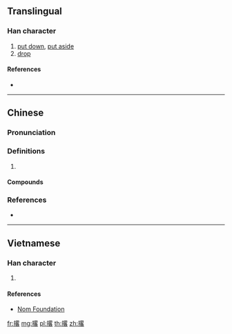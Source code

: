 ==Translingual==

===Han character===
{{Han char|rn=64|rad=手|as=11|sn=14|four=56064|canj=QWHR|ids=⿰扌畧}}

# [[put down]], [[put aside]]
# [[drop]]

====References====
* {{Han ref|kx=0453.191|dkj=12673|hdz=31946.050|uh=6482|ud=25730|bh=E1E6|bd=57830}}

----

==Chinese==
{{zh-forms}}

===Pronunciation===
{{zh-pron
|m=liào
|c=loek6,liu1
|cat=
}}

===Definitions===
{{zh-hanzi}}

# {{rfdef|zh}}

====Compounds====
{{zh-der|乾撂臺|撂下|撂下臉來|撂了|撂倒|撂地|撂地幫|撂手|撂挑子|撂皮|撂荒|撂跤|撂過手|撂開|撂開手}}

===References===
* {{R:yue:Hanzi}}

----

==Vietnamese==

===Han character===
{{vi-hantu|rs=手11|lược}}

# {{defn|lang=vi|sort=手11}}

====References====
* [http://nomfoundation.org/common/nom_details.php?codepoint=6482 Nom Foundation]

[[fr:撂]]
[[mg:撂]]
[[pl:撂]]
[[th:撂]]
[[zh:撂]]